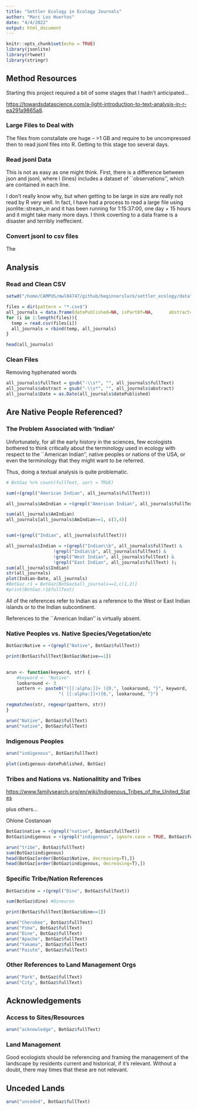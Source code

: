 ```yaml
---
title: "Settler Ecology in Ecology Journals"
author: "Marc Los Huertos"
date: "4/4/2022"
output: html_document
---
```


```r
knitr::opts_chunk$set(echo = TRUE)
library(jsonlite)
library(rtweet)
library(stringr)
```

## Method Resources

Starting this project required a bit of some stages that I hadn't anticipated...

<https://towardsdatascience.com/a-light-introduction-to-text-analysis-in-r-ea291a9865a8>.

### Large Files to Deal with

The files from constallate ore huge -- >1 GB and require to be uncompressed then to read jsonl files into R. Getting to this stage too several days. 

### Read jsonl Data

This is not as easy as one might think. First, there is a difference between json and jsonl, where l (lines) includes a dataset of ``observations'', which are contained in each line. 

I don't really know why, but when getting to be large in size are really not read by R very well. In fact, I have had a process to read a large file using jsonlite::stream_in and it has been running for 1:15:37:00, one day + 15 hours and it might take many more days. I think coverting to a data frame is a disaster and terribly ineffecient. 



### Convert jsonl to csv files

The 



## Analysis

### Read and Clean CSV
```r
setwd("/home/CAMPUS/mwl04747/github/beginnersluck/settler_ecology/data")

files = dir(pattern = "*.csv$")
all_journals = data.frame(datePublished=NA, isPartOf=NA,      abstract=NA, fullText=NA, id=NA)
for (i in 1:length(files)){
  temp = read.csv(files[i])
  all_journals = rbind(temp, all_journals)
}

head(all_journals)
```


### Clean Files

Removing hyphenated words
```r
all_journals$fullText = gsub("-\\s*", "", all_journals$fullText)
all_journals$abstract = gsub("-\\s*", "", all_journals$abstract)
all_journals$Date = as.Date(all_journals$datePublished)

```

## Are Native People Referenced?

### The Problem Associated with 'Indian'

Unfortunately, for all the early history in the sciences, few ecologists bothered to think critically about the terminology used in ecology with respect to the ``American Indian'', native peoples or nations of the USA, or even the terminology that they might want to be referred. 

Thus, doing a textual analysis is quite problematic. 

```r
# BotGaz %>% count(fullText, sort = TRUE)

sum(+(grepl("American Indian", all_journals$fullText)))

all_journals$AmIndian = +(grepl("American Indian", all_journals$fullText) | grepl("American Indian", all_journals$abstract));

sum(all_journals$AmIndian)
all_journals[all_journals$AmIndian==1, c(3,4)]


sum(+(grepl("Indian", all_journals$fullText)))

all_journals$Indian = +(grepl("Indian\\b", all_journals$fullText) &
                  !grepl("India\\b", all_journals$fullText) &
                  !grepl("West Indian", all_journals$fullText) &
                  !grepl("East Indian", all_journals$fullText) ); 
sum(all_journals$Indian)
str(all_journals)
plot(Indian~Date, all_journals)
#BotGaz.r1 = BotGaz[BotGaz$all_journals==1,c(1,2)]
#print(BotGaz.r1$fullText)

```

All of the references refer to Indian as a reference to the West or East Indian islands or to the Indian subcontinent. 

References to the ``American Indian'' is virtually absent. 

### Native Peoples vs. Native Species/Vegetation/etc


```r
BotGaz$Native = +(grepl("Native", BotGaz$fullText))

print(BotGaz$fullText[BotGaz$Native==1])
      
```


```r
arun <- function(keyword, str) {
    #keyword <- "Native"
    lookaround <- 3
    pattern <- paste0("([[:alpha:]]+ ){0,", lookaround, "}", keyword, 
                    "( [[:alpha:]]+){0,", lookaround, "}")

regmatches(str, regexpr(pattern, str))
}

arun("Native", BotGaz$fullText)
arun("native", BotGaz$fullText)

```

### Indigenous Peoples

```r
arun("indigenous", BotGaz$fullText)

plot(indigenous~datePublished, BotGaz)

```

### Tribes and Nations vs. Nationalitity and Tribes

<https://www.familysearch.org/en/wiki/Indigenous_Tribes_of_the_United_States>

plus others... 

Ohlone 
Costanoan

```r
BotGaz$native = +(grepl("native", BotGaz$fullText))
BotGaz$indigenous = +(grepl("indigenous", ignore.case = TRUE, BotGaz$fullText))

arun("tribe", BotGaz$fullText)
sum(BotGaz$indigenous)
head(BotGaz[order(BotGaz$Native, decreasing=T),])
head(BotGaz[order(BotGaz$indigenous, decreasing=T),])


```


### Specific Tribe/Nation References

```r
BotGaz$dine = +(grepl("Dine", BotGaz$fullText))

sum(BotGaz$dine) #Dineuron

print(BotGaz$fullText[BotGaz$dine==1])

arun("Cherokee", BotGaz$fullText)
arun("Pima", BotGaz$fullText)
arun("Dine", BotGaz$fullText)
arun("Apache", BotGaz$fullText)
arun("Yakama", BotGaz$fullText)
arun("Paiute", BotGaz$fullText)

```


### Other References to Land Management Orgs
```r
arun("Park", BotGaz$fullText)
arun("City", BotGaz$fullText)
```

## Acknowledgements

### Access to Sites/Resources

```r
arun("acknowledge", BotGaz$fullText)
```

### Land Management

Good ecologists should be referencing and framing the management of the landscape by residents current and historical, if it's relevant. Without a doubt, there may times that these are not relevant. 

## Unceded Lands
```r
arun("unceded", BotGaz$fullText)
```